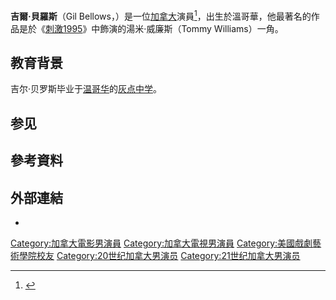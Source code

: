 {{Expand language|1=en|time=2022-02-14T08:26:25+00:00}}
{{Infobox person
| name                    = Gil Bellows
| image                   = Gil Bellows 2012.jpg
| imagesize               =
| caption                 = 吉爾於2012年
| birth_name               =
| birth_date               = {{Birth date and age|1967|6|28}}
| birth_place              = 加拿大[[卑詩省|卑詩省]][[溫哥華|溫哥華]] 
| death_date               =
| death_place              =
| othername               =
| occupation              = 演員
| years_active             = 1988–現在
| spouse                  = [[Rya_Kihlstedt|Rya Kihlstedt]] (1994-現在)
}}
'''吉爾·貝羅斯'''（Gil Bellows，{{bd|1967年|6月28日}}）是一位[[加拿大|加拿大]]演員<ref>{{cite news | url=http://artsbeat.blogs.nytimes.com/2010/03/19/flashforward-watch-simon-says | work=The New York Times | title=‘FlashForward' Watch: Simon Says | first=Mike | last=Hale | date=2010-03-19 | accessdate=2016-03-24 | archive-date=2010-03-23 | archive-url=https://web.archive.org/web/20100323035751/http://artsbeat.blogs.nytimes.com/2010/03/19/flashforward-watch-simon-says/ | dead-url=no }}</ref>，出生於溫哥華，他最著名的作品是於《[[刺激1995|刺激1995]]》中飾演的湯米·威廉斯（Tommy Williams）一角。

==教育背景==
吉尔·贝罗斯毕业于[[温哥华|温哥华]]的[[灰点中学|灰点中学]]。
==参见==

==參考資料==
{{Reflist}}
==外部連結==
*{{IMDb name|0004743}}

{{normdaten}}
{{DEFAULTSORT:bellows}}
[[Category:加拿大電影男演員|Category:加拿大電影男演員]]
[[Category:加拿大電視男演員|Category:加拿大電視男演員]]
[[Category:美國戲劇藝術學院校友|Category:美國戲劇藝術學院校友]]
[[Category:20世纪加拿大男演员|Category:20世纪加拿大男演员]]
[[Category:21世纪加拿大男演员|Category:21世纪加拿大男演员]]
